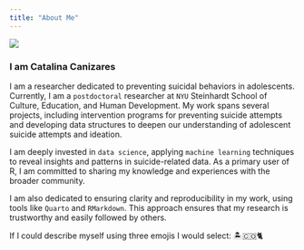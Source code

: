 ```yaml
---
title: "About Me"
---
```


::: {.profile-container}
::: {.profile-image}
![](img/cata.jpeg){.circle-image}
:::

::: {.profile-text}
### I am Catalina Canizares

I am a researcher dedicated to preventing suicidal behaviors in adolescents. Currently, I am a `postdoctoral` researcher at `NYU` Steinhardt School of Culture, Education, and Human Development. My work spans several projects, including intervention programs for preventing suicide attempts and developing data structures to deepen our understanding of adolescent suicide attempts and ideation.

I am deeply invested in `data science`, applying `machine learning` techniques to reveal insights and patterns in suicide-related data. As a primary user of R, I am committed to sharing my knowledge and experiences with the broader community.

I am also dedicated to ensuring clarity and reproducibility in my work, using tools like `Quarto` and `RMarkdown`. This approach ensures that my research is trustworthy and easily followed by others.

If I could describe myself using three emojis I would select: 🏝🇨🇴🐈
:::
:::
